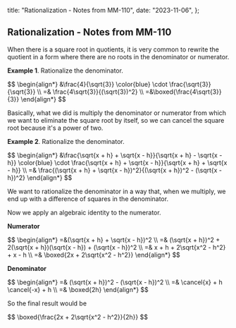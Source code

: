   title: "Rationalization - Notes from MM-110",
  date: "2023-11-06",
};

<PathNav title="Rationalization" />

## Rationalization - Notes from MM-110

When there is a square root in quotients, it is very common to rewrite the quotient in a form where there are no roots in the denominator or numerator.

**Example 1**. Rationalize the denominator.

<MathBlock>
$$
 \begin{align*}
 &\frac{4}{\sqrt{3}} \color{blue} \cdot \frac{\sqrt{3}}{\sqrt{3}} \\
 =& \frac{4\sqrt{3}}{(\sqrt{3})^2} \\
 =&\boxed{\frac{4\sqrt{3}}{3}}
 \end{align*}
$$
</MathBlock>

Basically, what we did is multiply the denominator or numerator from which we want to eliminate the square root by itself, so we can cancel the square root because it's a power of two.

**Example 2**. Rationalize the denominator.

<MathBlock>
$$
 \begin{align*}
 &\frac{\sqrt{x + h} + \sqrt{x - h}}{\sqrt{x + h} - \sqrt{x - h}} \color{blue} \cdot \frac{\sqrt{x + h} + \sqrt{x - h}}{\sqrt{x + h} + \sqrt{x - h}} \\
 =& \frac{(\sqrt{x + h} + \sqrt{x - h})^2}{(\sqrt{x + h})^2 - (\sqrt{x - h})^2}
 \end{align*}
$$
</MathBlock>

We want to rationalize the denominator in a way that, when we multiply, we end up with a difference of squares in the denominator.

Now we apply an algebraic identity to the numerator.

**Numerator**

<MathBlock>
$$
 \begin{align*}
 =&(\sqrt{x + h} + \sqrt{x - h})^2 \\
 =& (\sqrt{x + h})^2 + 2(\sqrt{x + h})(\sqrt{x - h}) + (\sqrt{x - h})^2 \\
 =& x + h + 2\sqrt{x^2 - h^2} + x - h \\
 =& \boxed{2x + 2\sqrt{x^2 - h^2}}
 \end{align*}
$$
</MathBlock>

**Denominator**

<MathBlock>
$$
 \begin{align*}
 =& (\sqrt{x + h})^2 - (\sqrt{x - h})^2 \\
 =& \cancel{x} + h \cancel{-x} + h \\
 =& \boxed{2h}
 \end{align*}
$$
</MathBlock>

So the final result would be

<MathBlock>
$$
 \boxed{\frac{2x + 2\sqrt{x^2 - h^2}}{2h}}
$$
</MathBlock>
